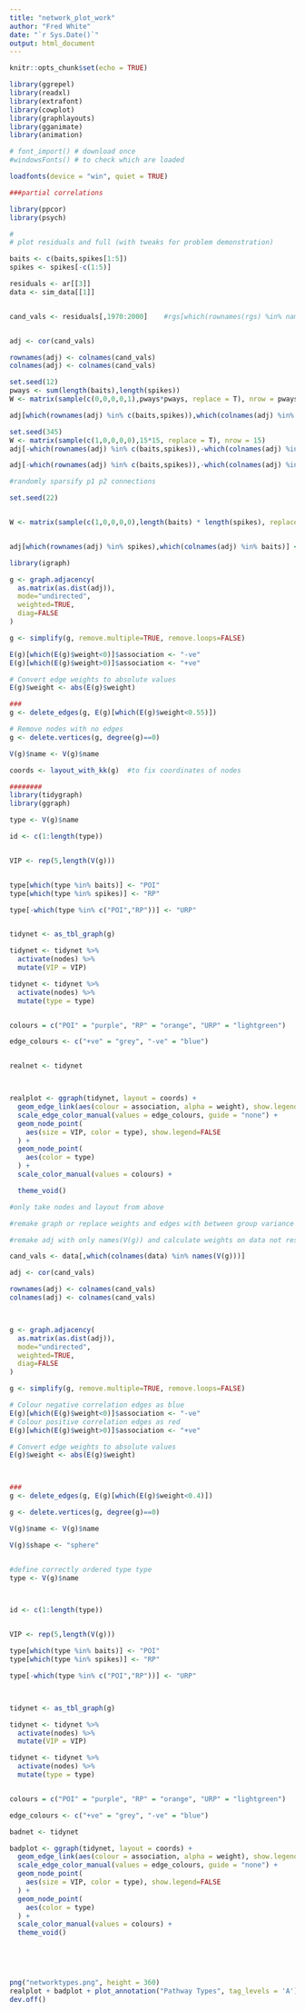 ```yaml
---
title: "network_plot_work"
author: "Fred White"
date: "`r Sys.Date()`"
output: html_document
---
```


```r
knitr::opts_chunk$set(echo = TRUE)
```

```r
library(ggrepel)
library(readxl)
library(extrafont)
library(cowplot)
library(graphlayouts)
library(gganimate)
library(animation)
```

```r
# font_import() # download once 
#windowsFonts() # to check which are loaded
```

```r
loadfonts(device = "win", quiet = TRUE)

###partial correlations

library(ppcor)
library(psych)

#
# plot residuals and full (with tweaks for problem demonstration)

baits <- c(baits,spikes[1:5])
spikes <- spikes[-c(1:5)]

residuals <- ar[[3]]
data <- sim_data[[1]]


cand_vals <- residuals[,1970:2000]    #rgs[which(rownames(rgs) %in% names(g_b)[1:50]),]


adj <- cor(cand_vals)

rownames(adj) <- colnames(cand_vals)
colnames(adj) <- colnames(cand_vals)


```

```r
set.seed(12)
pways <- sum(length(baits),length(spikes))
W <- matrix(sample(c(0,0,0,0,1),pways*pways, replace = T), nrow = pways)

adj[which(rownames(adj) %in% c(baits,spikes)),which(colnames(adj) %in% c(baits,spikes))] <- adj[which(rownames(adj) %in% c(baits,spikes)),which(colnames(adj) %in% c(baits,spikes))] * W

```


```r
set.seed(345)
W <- matrix(sample(c(1,0,0,0,0),15*15, replace = T), nrow = 15)
adj[-which(rownames(adj) %in% c(baits,spikes)),-which(colnames(adj) %in% c(baits,spikes))]  <- 0.9

adj[-which(rownames(adj) %in% c(baits,spikes)),-which(colnames(adj) %in% c(baits,spikes))] <- adj[-which(rownames(adj) %in% c(baits,spikes)),-which(colnames(adj) %in% c(baits,spikes))] * W

```

```r
#randomly sparsify p1 p2 connections 

set.seed(22)


W <- matrix(sample(c(1,0,0,0,0),length(baits) * length(spikes), replace = T), nrow = length(spikes))


adj[which(rownames(adj) %in% spikes),which(colnames(adj) %in% baits)] <- adj[which(rownames(adj) %in% spikes),which(colnames(adj) %in% baits)] * W


```


```r
library(igraph)

g <- graph.adjacency(
  as.matrix(as.dist(adj)),
  mode="undirected",
  weighted=TRUE,
  diag=FALSE
)

g <- simplify(g, remove.multiple=TRUE, remove.loops=FALSE)

E(g)[which(E(g)$weight<0)]$association <- "-ve"
E(g)[which(E(g)$weight>0)]$association <- "+ve"

# Convert edge weights to absolute values
E(g)$weight <- abs(E(g)$weight)
```

```r
###
g <- delete_edges(g, E(g)[which(E(g)$weight<0.55)])

# Remove nodes with no edges
g <- delete.vertices(g, degree(g)==0)

V(g)$name <- V(g)$name

```

```r

coords <- layout_with_kk(g)  #to fix coordinates of nodes 


```

```r

########
library(tidygraph)
library(ggraph)

type <- V(g)$name
```

```r
id <- c(1:length(type))


VIP <- rep(5,length(V(g)))


type[which(type %in% baits)] <- "POI"
type[which(type %in% spikes)] <- "RP"

type[-which(type %in% c("POI","RP"))] <- "URP"


tidynet <- as_tbl_graph(g)

tidynet <- tidynet %>%
  activate(nodes) %>%
  mutate(VIP = VIP)

tidynet <- tidynet %>%
  activate(nodes) %>%
  mutate(type = type)


colours = c("POI" = "purple", "RP" = "orange", "URP" = "lightgreen")   

edge_colours <- c("+ve" = "grey", "-ve" = "blue")


realnet <- tidynet



realplot <- ggraph(tidynet, layout = coords) + 
  geom_edge_link(aes(colour = association, alpha = weight), show.legend=FALSE) +  
  scale_edge_color_manual(values = edge_colours, guide = "none") +
  geom_node_point(
    aes(size = VIP, color = type), show.legend=FALSE
  ) +
  geom_node_point(
    aes(color = type)
  ) +
  scale_color_manual(values = colours) + 

  theme_void() 


```


```r
#only take nodes and layout from above

#remake graph or replace weights and edges with between group variance added

#remake adj with only names(V(g)) and calculate weights on data not residuals

cand_vals <- data[,which(colnames(data) %in% names(V(g)))]

adj <- cor(cand_vals)

rownames(adj) <- colnames(cand_vals)
colnames(adj) <- colnames(cand_vals)



g <- graph.adjacency(
  as.matrix(as.dist(adj)),
  mode="undirected",
  weighted=TRUE,
  diag=FALSE
)

g <- simplify(g, remove.multiple=TRUE, remove.loops=FALSE)

# Colour negative correlation edges as blue
E(g)[which(E(g)$weight<0)]$association <- "-ve"
# Colour positive correlation edges as red
E(g)[which(E(g)$weight>0)]$association <- "+ve"

# Convert edge weights to absolute values
E(g)$weight <- abs(E(g)$weight)



###
g <- delete_edges(g, E(g)[which(E(g)$weight<0.4)])

g <- delete.vertices(g, degree(g)==0)

V(g)$name <- V(g)$name

V(g)$shape <- "sphere"


#define correctly ordered type type
type <- V(g)$name




```

```r
id <- c(1:length(type))


VIP <- rep(5,length(V(g)))

type[which(type %in% baits)] <- "POI"
type[which(type %in% spikes)] <- "RP"

type[-which(type %in% c("POI","RP"))] <- "URP"



tidynet <- as_tbl_graph(g)

tidynet <- tidynet %>%
  activate(nodes) %>%
  mutate(VIP = VIP)

tidynet <- tidynet %>%
  activate(nodes) %>%
  mutate(type = type)


colours = c("POI" = "purple", "RP" = "orange", "URP" = "lightgreen")  

edge_colours <- c("+ve" = "grey", "-ve" = "blue")

badnet <- tidynet

```

```r

badplot <- ggraph(tidynet, layout = coords) + 
  geom_edge_link(aes(colour = association, alpha = weight), show.legend=FALSE) + 
  scale_edge_color_manual(values = edge_colours, guide = "none") +
  geom_node_point(
    aes(size = VIP, color = type), show.legend=FALSE
  ) +
  geom_node_point(
    aes(color = type)
  ) +
  scale_color_manual(values = colours) + 
  theme_void() 

  
  
 
```


```r

png("networktypes.png", height = 360)
realplot + badplot + plot_annotation("Pathway Types", tag_levels = 'A') + plot_layout(guides = "collect")
dev.off()

```

